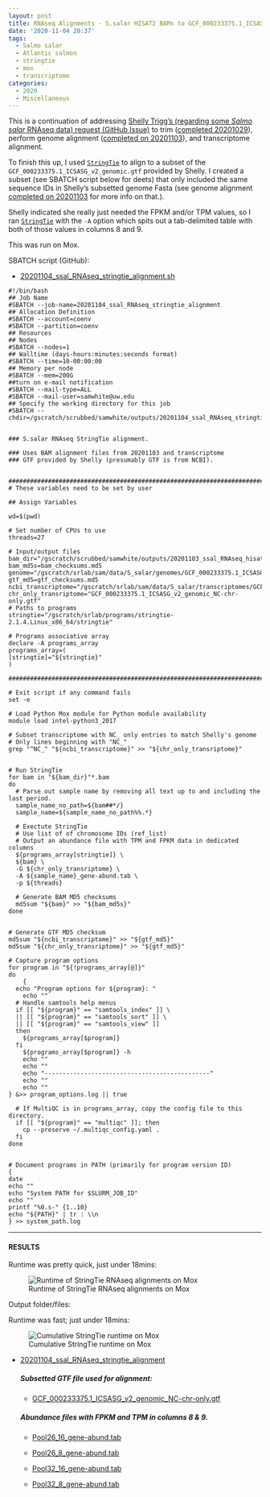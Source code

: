 ```yaml
---
layout: post
title: RNAseq Alignments - S.salar HISAT2 BAMs to GCF_000233375.1_ICSASG_v2_genomic.gtf Transcriptome Using StringTie on Mox
date: '2020-11-04 20:37'
tags:
  - Salmo salar
  - Atlantic salmon
  - stringtie
  - mox
  - transcriptome
categories:
  - 2020
  - Miscellaneous
---
```

This is a continuation of addressing [Shelly Trigg's (regarding some _Salmo salar_ RNAseq data) request (GitHub Issue)](https://github.com/RobertsLab/resources/issues/1016) to trim ([completed 20201029](https://robertslab.github.io/sams-notebook/2020/10/29/Trimming-Shelly-S.salar-RNAseq-Using-fastp-and-MultiQC-on-Mox.html)), perform genome alignment ([completed on 20201103](https://robertslab.github.io/sams-notebook/2020/11/03/RNAseq-Alignments-Trimmed-S.salar-RNAseq-to-GCF_000233375.1_ICSASG_v2_genomic.fa-Using-Hisat2-on-Mox.html)), and transcriptome alignment.

To finish this up, I used [`StringTie`](https://ccb.jhu.edu/software/stringtie/) to align to a subset of the `GCF_000233375.1_ICSASG_v2_genomic.gtf` provided by Shelly. I created a subset (see SBATCH script below for deets) that only included the same sequence IDs in Shelly's subsetted genome Fasta (see genome alignment [completed on 20201103](https://robertslab.github.io/sams-notebook/2020/11/03/RNAseq-Alignments-Trimmed-S.salar-RNAseq-to-GCF_000233375.1_ICSASG_v2_genomic.fa-Using-Hisat2-on-Mox.html) for more info on that.).

Shelly indicated she really just needed the FPKM and/or TPM values, so I ran [`StringTie`](https://ccb.jhu.edu/software/stringtie/) with the `-A` option which spits out a tab-delimited table with both of those values in columns 8 and 9.

This was run on Mox.



SBATCH script (GitHub):

- [20201104_ssal_RNAseq_stringtie_alignment.sh](https://github.com/RobertsLab/sams-notebook/blob/master/sbatch_scripts/20201104_ssal_RNAseq_stringtie_alignment.sh)


```shell
#!/bin/bash
## Job Name
#SBATCH --job-name=20201104_ssal_RNAseq_stringtie_alignment
## Allocation Definition
#SBATCH --account=coenv
#SBATCH --partition=coenv
## Resources
## Nodes
#SBATCH --nodes=1
## Walltime (days-hours:minutes:seconds format)
#SBATCH --time=10-00:00:00
## Memory per node
#SBATCH --mem=200G
##turn on e-mail notification
#SBATCH --mail-type=ALL
#SBATCH --mail-user=samwhite@uw.edu
## Specify the working directory for this job
#SBATCH --chdir=/gscratch/scrubbed/samwhite/outputs/20201104_ssal_RNAseq_stringtie_alignment


### S.salar RNAseq StringTie alignment.

### Uses BAM alignment files from 20201103 and transcriptome
### GTF provided by Shelly (presumably GTF is from NCBI).


###################################################################################
# These variables need to be set by user

## Assign Variables

wd=$(pwd)

# Set number of CPUs to use
threads=27

# Input/output files
bam_dir="/gscratch/scrubbed/samwhite/outputs/20201103_ssal_RNAseq_hisat2_alignment/"
bam_md5s=bam_checksums.md5
genome="/gscratch/srlab/sam/data/S_salar/genomes/GCF_000233375.1_ICSASG_v2_genomic.fa"
gtf_md5=gtf_checksums.md5
ncbi_transcriptome="/gscratch/srlab/sam/data/S_salar/transcriptomes/GCF_000233375.1_ICSASG_v2_genomic.gtf"
chr_only_transriptome="GCF_000233375.1_ICSASG_v2_genomic_NC-chr-only.gtf"
# Paths to programs
stringtie="/gscratch/srlab/programs/stringtie-2.1.4.Linux_x86_64/stringtie"

# Programs associative array
declare -A programs_array
programs_array=(
[stringtie]="${stringtie}"
)

###################################################################################

# Exit script if any command fails
set -e

# Load Python Mox module for Python module availability
module load intel-python3_2017

# Subset transcriptome with NC_ only entries to match Shelly's genome
# Only lines beginning with "NC_"
grep "^NC_" "${ncbi_transcriptome}" >> "${chr_only_transriptome}"


# Run StringTie
for bam in "${bam_dir}"*.bam
do
  # Parse out sample name by removing all text up to and including the last period.
  sample_name_no_path=${bam##*/}
  sample_name=${sample_name_no_path%%.*}

  # Exectute StringTie
  # Use list of of chromosome IDs (ref_list)
  # Output an abundance file with TPM and FPKM data in dedicated columns
  ${programs_array[stringtie]} \
  ${bam} \
  -G ${chr_only_transriptome} \
  -A ${sample_name}_gene-abund.tab \
  -p ${threads}

  # Generate BAM MD5 checksums
  md5sum "${bam}" >> "${bam_md5s}"
done


# Generate GTF MD5 checksum
md5sum "${ncbi_transcriptome}" >> "${gtf_md5}"
md5sum "${chr_only_transriptome}" >> "${gtf_md5}"

# Capture program options
for program in "${!programs_array[@]}"
do
	{
  echo "Program options for ${program}: "
	echo ""
  # Handle samtools help menus
  if [[ "${program}" == "samtools_index" ]] \
  || [[ "${program}" == "samtools_sort" ]] \
  || [[ "${program}" == "samtools_view" ]]
  then
    ${programs_array[$program]}
  fi
	${programs_array[$program]} -h
	echo ""
	echo ""
	echo "----------------------------------------------"
	echo ""
	echo ""
} &>> program_options.log || true

  # If MultiQC is in programs_array, copy the config file to this directory.
  if [[ "${program}" == "multiqc" ]]; then
  	cp --preserve ~/.multiqc_config.yaml .
  fi
done


# Document programs in PATH (primarily for program version ID)
{
date
echo ""
echo "System PATH for $SLURM_JOB_ID"
echo ""
printf "%0.s-" {1..10}
echo "${PATH}" | tr : \\n
} >> system_path.log
```

---

#### RESULTS

Runtime was pretty quick, just under 18mins:

![Runtime of StringTie RNAseq alignments on Mox](https://github.com/RobertsLab/sams-notebook/blob/master/images/screencaps/20201104_ssal_RNAseq_stringtie_alignment_runtime.png?raw=true)

Output folder/files:

Runtime was fast; just under 18mins:

![Cumulative StringTie runtime on Mox](https://github.com/RobertsLab/sams-notebook/blob/master/images/screencaps/20201104_ssal_RNAseq_stringtie_alignment_runtime.png?raw=true)

- [20201104_ssal_RNAseq_stringtie_alignment](https://gannet.fish.washington.edu/Atumefaciens/20201104_ssal_RNAseq_stringtie_alignment)


  ##### Subsetted GTF file used for alignment:

  - [GCF_000233375.1_ICSASG_v2_genomic_NC-chr-only.gtf](https://gannet.fish.washington.edu/Atumefaciens/20201104_ssal_RNAseq_stringtie_alignment/GCF_000233375.1_ICSASG_v2_genomic_NC-chr-only.gtf)

  ##### Abundance files with FPKM and TPM in columns 8 & 9.

  - [Pool26_16_gene-abund.tab](https://gannet.fish.washington.edu/Atumefaciens/20201104_ssal_RNAseq_stringtie_alignment/Pool26_16_gene-abund.tab)

  - [Pool26_8_gene-abund.tab](https://gannet.fish.washington.edu/Atumefaciens/20201104_ssal_RNAseq_stringtie_alignment/Pool26_8_gene-abund.tab)

  - [Pool32_16_gene-abund.tab](https://gannet.fish.washington.edu/Atumefaciens/20201104_ssal_RNAseq_stringtie_alignment/Pool32_16_gene-abund.tab)

  - [Pool32_8_gene-abund.tab](https://gannet.fish.washington.edu/Atumefaciens/20201104_ssal_RNAseq_stringtie_alignment/Pool32_8_gene-abund.tab)
